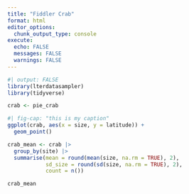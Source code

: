 ```yaml
---
title: "Fiddler Crab"
format: html
editor_options: 
  chunk_output_type: console
execute:
  echo: FALSE
  messages: FALSE
  warnings: FALSE
---
```


```r
#| output: FALSE
library(lterdatasampler)
library(tidyverse)

crab <- pie_crab
```

```r
#| fig-cap: "this is my caption"
ggplot(crab, aes(x = size, y = latitude)) +
  geom_point()
```

```r
crab_mean <- crab |>
  group_by(site) |>
  summarise(mean = round(mean(size, na.rm = TRUE), 2),
            sd_size = round(sd(size, na.rm = TRUE), 2),
            count = n())

crab_mean
```

